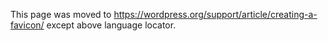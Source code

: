 {{Languages|
{{en|Creating_a_Favicon}}
{{ja|Creating_a_Favicon}}
}}

This page was moved to https://wordpress.org/support/article/creating-a-favicon/ except above language locator.
<!--
A ''favicon'' (short for "favorite icon") is an icon associated with a website or webpage intended to be used when you bookmark the web page. Web browsers use them in the URL bar, on tabs, and elsewhere to help identify a website visually. Also, it is used as application icon of mobile device.

A favicon is typically a graphic 16 x 16 pixels square and is saved as <tt>favicon.ico</tt> in the root directory of your server. You can use a favicon with any WordPress site on a web server that allows access to the root directories.

==WordPress Version 4.3 or later==

WordPress [[Version 4.3]] implemented Site Icon feature that enables favicon in your web site. It is recommended that you use the Site Icon feature, instead of following the guidance below. When you use it, you don't need to prepare the <tt>favicon.ico</tt> file by yourself or modify your template file, just specifying square image that has at least 512 pixels wide and tall from [[Appearance_Customize_Screen|Customizer]] screen.

Follow the below steps to set favicon in your site.
# Prepare image file. It must be square, and at least 512 pixels wide and tall. 
# Go to [[Administration Screens|Administration Screen]] > [[Administration_Screens#Appearance|Appearance]] > [[Appearance_Customize_Screen|Customize]]
# Click Site Identify
# Click Select Image at Site Icon section, upload the image file you prepared in the above step from Upload Files tab screen, and click Select.

[[Image:customizer-siteicon.jpg]]

==Creating a Favicon==

A favicon can be created using any graphics/image editing software, such as [http://www.gimp.org/ GIMP], that allows the saving of <tt>.ico</tt> files. There are also online services that will allow you to create a favicon for free.

The image should be clear and is usually designed to match your site's image and/or content, a big task for something so small. 

To prepare the image to be saved as ''favicon.ico'':

# By cropping or adding space around the image, make the image square.
# Resize the image to 16 x 16 pixels.
# Save the file as <tt>favicon.ico</tt>.

If you're using an online service to create your favicon, such as [http://www.faviconer.com Faviconer.com] (creates 24bit favicon.ico with a transparent background) or [http://tools.dynamicdrive.com/favicon Dynamic Drive], follow the instructions provided by the site and then download the favicon.ico image to your computer.

==Installing a Favicon in WordPress ==

If there is already an old <tt>favicon.ico</tt> file in [[Theme_Development#Anatomy_of_a_Theme|your current theme's main folder]], delete it using [[FTP Clients]].

# With an FTP Client, upload the new <tt>favicon.ico</tt> file into your current theme's main folder.
#Upload another copy of your <tt>favicon.ico</tt> file to the main directory of your site (ex. <tt><nowiki>http://example.com/favicon.ico</nowiki></tt>). This will display the favicon in your subscribers' [[Glossary#Feed|feedreaders]].

In order for your favicon to show up in some older browsers, you will need to edit your page header. Remember, the best way to edit your theme's files is via a ''[[Child_Themes|Child Theme]]''. For the purpose of the following instructions you will need to create a copy of your parent theme's [[Designing_Headers#The_WordPress_Header|header.php]] file in your child theme.

# Go to your WordPress [[Administration Screens|Administration Screen]]. 
# Click on ''[[Administration_Screens#Appearance|Appearance]]''.
# Click on ''[[Appearance_Editor_Screen|Theme Editor]]''.
# Select the file called [[Designing_Headers#The_WordPress_Header|Header]] or [[Designing_Headers#The_WordPress_Header|header.php]] to edit the file.  
# Search for the line of code that begins with <tt>&lt;link rel="shortcut icon"</tt> and ends with <tt>/favicon.ico" /></tt>. Overwrite it, if it exists, or add the following code below the <tt><head></tt> HTML tag.<pre>&lt;link rel="shortcut icon" href="&lt;?php echo get_stylesheet_directory_uri(); ?>/favicon.ico" /></pre>
# Save the changes.

==How to create a favicon with a transparent background==

This method needs you to make sure your source image already has a transparent background, which means it should be a GIF or a PNG. The rest of steps are as above. The one difference in the code is instead of favicon.ico use favicon.png or favicon.gif. 

# Search for the line of code that begins with <tt>&lt;link rel="shortcut icon"</tt> and ends with <tt>/favicon.ico" /></tt>. Overwrite it, if it exists, or add the following code below the <tt><head></tt> HTML tag.<pre>&lt;link rel="shortcut icon" href="&lt;?php echo get_stylesheet_directory_uri(); ?>/favicon.png" /></pre>

To see your new favicon, clear your [[I_Make_Changes_and_Nothing_Happens#Clearing_the_Browser_Cache|browser's cache]]. You may need to restart your browser in order to see the new favicon.

==Advantages of using .ico over .png or .gif==
# Compatibility - All browsers, including IE 5.0, support .ico format.
# Avoid 404 server errors - All modern browsers (tested with Chrome 4, Firefox 3.5, IE8, Opera 10 and Safari 4) will always request a favicon.ico so it's best to always have a favicon.ico file, to avoid a "404 not found" error.
# An .ico file can hold more than one icon, no need to have multiple files for 16x16 and 48x48 icons.

[[Category:Design and Layout]]
[[Category:WordPress Lessons]]
-->